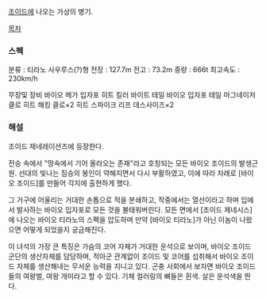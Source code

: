 [[조이드]]에 나오는 가상의 병기.

[[목차]]

=== 스펙 ===

분류 : 티라노 사우루스(?)형
전장 : 127.7m
전고 : 73.2m
중량 : 666t
최고속도 : 230km/h

무장및 장비
바이오 메가 입자포
히트 킬러 바이트
테일 바이오 입자포
테일 마그네이저 클로
히트 해킹 클로×2
히트 스파이크
리프 데스사이즈×2

=== 해설 ===
조이드 제네레이션즈에 등장한다.

전승 속에서 "땅속에서 기어 올라오는 존재"라고 호칭되는 모든 바이오 조이드의 발생근원. 선대의 빛나는 짐승의 봉인이 약해지면서 다시 부활하였고, 이에 따라 차례로 [바이오 조이드]를 만들어 각지에 출현하게 했다. 

그 거구에 어울리는 거대한 손톱으로 적을 분쇄하고, 작중에서는 열선이라고 하며 입에서 발사하는 바이오 입자포로 모든 것을 불태워버린다. 모든 면에서 [조이드 제네시스]에 나오는 바이오 티라노의 스펙을 압도하며 만약 [바이오 티라노]가 아닌 이놈이 나왔으면 어떻게 되었을지 궁금해진다.

이 녀석의 가장 큰 특징은 가슴의 코어 자체가 거대한 운석으로 보이며, 바이오 조이드 군단의 생산자체를 담당하며, 적아군 관계없이 조이드 및 코어를 섭취해서 바이오 조이드 자체를 생산해내는 무서운 능력을 지니고 있다.
곤충 사회에서 보자면 바이오 조이드들의 여왕벌, 여왕 개미라고 할 수 있다.
기체 컬러링의 뼈들은 흰색. 살은 운석색을 띈다.
